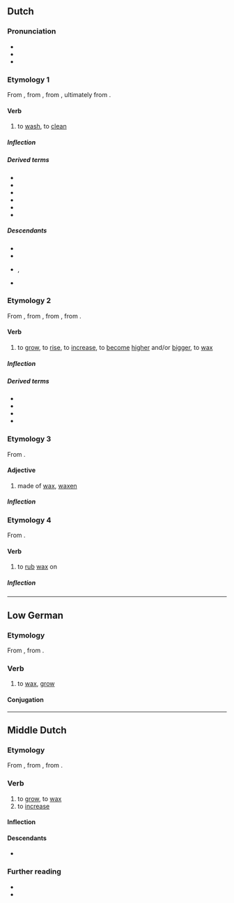 {{also|Wassen|Wassén|Waßen}}
==Dutch==

===Pronunciation===
* {{IPA|nl|/ˈʋɑsə(n)/}}
* {{audio|nl|Nl-wassen.ogg|audio}}
* {{rhymes|nl|ɑsən}}

===Etymology 1===
From {{inh|nl|dum|wasschen}}, from {{inh|nl|odt|wascan}}, from {{inh|nl|gem-pro|*waskaną}}, ultimately from {{der|nl|ine-pro|*wed-||water, wet}}.

====Verb====
{{nl-verb}}

# {{lb|nl|transitive}} to [[wash]], to [[clean]]

=====Inflection=====
{{nl-conj-wk|was|wasse|wassen|trans=acc}}

=====Derived terms=====
* {{l|nl|afwassen}}
* {{l|nl|verwassen}}
* {{l|nl|wasbeurt}}
* {{l|nl|wasgelegenheid}}
* {{l|nl|wasmachine}}
* {{l|nl|waswater}}

=====Descendants=====
* {{desc|af|was}}
* {{desc|brc|wasi}}
* {{desc|dcr|wasch}}, {{l|dcr|was}}
* {{desc|skw|was}}

===Etymology 2===
From {{inh|nl|dum|wassen}}, from {{inh|nl|odt|wassan}}, from {{inh|nl|gem-pro|*wahsijaną||to increase}}, from {{der|nl|ine-pro|*h₂weg-||to increase}}.

====Verb====
{{nl-verb}}

# {{lb|nl|intransitive|archaic}} to [[grow]], to [[rise]], to [[increase]], to [[become]] [[high]]er and/or [[big]]ger, to [[wax]]
#: {{ux|nl|de '''wassende''' maan|the '''waxing''' moon}}

=====Inflection=====
{{nl-conj-st|class=7|was|wies|wassen|wasse|trans=unacc}}

=====Derived terms=====
* {{l|nl|gewas}}
* {{l|nl|volwassen}}
* {{l|nl|wasdom}}
* {{l|nl|wassenaar}}

===Etymology 3===
From {{affix|nl|was|-en|id2=substance}}.

====Adjective====
{{nl-adj|-}}

# made of [[wax]], [[waxen]]

=====Inflection=====
{{nl-decl-adj||-|pred=-|part=-}}

===Etymology 4===
From {{affix|nl|was|-en|id2=denominative}}.

====Verb====
{{nl-verb}}

# {{lb|nl|transitive}} to [[rub]] [[wax]] on

=====Inflection=====
{{nl-conj-wk|was|wasse|trans=acc}}

----

==Low German==

===Etymology===
From {{inh|nds|osx|wahsan}}, from {{inh|nds|gem-pro|*wahsaną}}.

===Verb===
{{head|nds|verb}}

# to [[wax]], [[grow]]

====Conjugation====
{{nds-conj-st|class=7|wass|wass|wuss|wuss|wuss}}

----

==Middle Dutch==

===Etymology===
From {{inh|dum|odt|wassan}}, from {{inh|dum|gem-pro|*wahsijaną||to increase}}, from {{der|dum|ine-pro|*h₂weg-||to increase}}.

===Verb===
{{dum-verb}}

# to [[grow]], to [[wax]]
# to [[increase]]

====Inflection====
{{rfinfl|dum|verb}}{{cln|dum|class 6 strong verbs}}

====Descendants====
* {{desc|nl|wassen}}

===Further reading===
* {{R:VMNW|ID66723|II}}
* {{R:MNW|70734|III}}